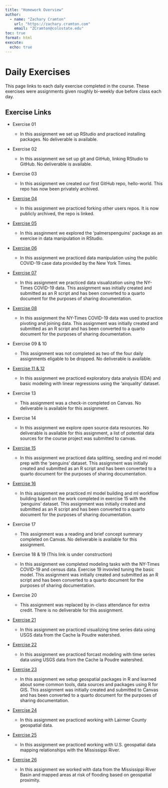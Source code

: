 ```yaml
---
title: "Homework Overview"
author:
  - name: "Zachary Cramton"
    url: "https://zachary.cramton.com"
    email: "ZCramton@colostate.edu"
toc: true
format: html
execute:
  echo: true
---
```


# Daily Exercises

This page links to each daily exercise completed in the course. These exercises were assignments given roughly bi-weekly due before class each day.

## Exercise Links

-   Exercise 01

    -   In this assignment we set up RStudio and practiced installing packages. No deliverable is available.

-   Exercise 02

    -   In this assignment we set up git and GitHub, linking RStudio to GitHub. No deliverable is available.

-   Exercise 03

    -   In this assignment we created our first GitHub repo, hello-world. This repo has now been privately archived.

-   [Exercise 04](https://github.com/zcramton/exercise-04-csu){target="_blank"}

    -   In this assignment we practiced forking other users repos. It is now publicly archived, the repo is linked.

-   [Exercise 05](./daily_exercises/exercise_05.qmd){target="_blank"}

    -   In this assginment we explored the 'palmerspenguins' package as an exercise in data manipulation in RStudio.

-   [Exercise 06](./daily_exercises/exercise_06.qmd){target="_blank"}

    -   In this assignment we practiced data manipulation using the public COVID-19 case data provided by the New York Times.

-   [Exercise 07](./daily_exercises/exercise_07.qmd){target="_blank"}

    -   In this assignment we practiced data visualization using the NY-Times COVID-19 data. This assignment was initially created and submitted as an R script and has been converted to a quarto document for the purposes of sharing documentation.

-   [Exercise 08](./daily_exercises/exercise_08.qmd){target="_blank"}

    -   In this assignment the NY-Times COVID-19 data was used to practice pivoting and joining data. This assignment was initially created and submitted as an R script and has been converted to a quarto document for the purposes of sharing documentation.

-   Exercise 09 & 10

    -   This assignment was not completed as two of the four daily assignments eligable to be dropped. No deliverable is available.

-   [Exercise 11 & 12](./daily_exercises/exercise_11+12.qmd){target="_blank"}

    -   In this assignment we practiced exploratory data analysis (EDA) and basic modeling with linear regressions using the 'airquality' dataset.

-   Exercise 13

    -   This assignment was a check-in completed on Canvas. No deliverable is available for this assignment.

-   Exercise 14

    -   In this assignment we explore open source data resources. No deliverable is available for this assignment, a list of potential data sources for the course project was submitted to canvas.

-   [Exercise 15](./daily_exercises/exercise_15.qmd){target="_blank"}

    -   In this assignment we practiced data splitting, seeding and ml model prep with the 'penguins' dataset. This assignment was initially created and submitted as an R script and has been converted to a quarto document for the purposes of sharing documentation.

-   [Exercise 16](./daily_exercises/exercise_16.qmd){target="_blank"}

    -   In this assignment we practiced ml model building and ml workflow building based on the work completed in exercise 15 with the 'penguins' dataset. This assignment was initially created and submitted as an R script and has been converted to a quarto document for the purposes of sharing documentation.

-   Exercise 17

    -   This assignment was a reading and brief concept summary completed on Canvas. No deliverable is available for this assignment.

-   Exercise 18 & 19 (This link is under construction)

    -   In this assignment we completed modeling tasks with the NY-Times COVID-19 and census data. Exercise 19 invovled tuning the basic model. This assignment was initially created and submitted as an R script and has been converted to a quarto document for the purposes of sharing documentation.

-   Exercise 20

    -   This assignment was replaced by in-class attendance for extra credit. There is no deliverable for this assignment.

-   [Exercise 21](./daily_exercises/exercise_21.qmd){target="_blank"}

    -   In this assignment we practiced visualizing time series data using USGS data from the Cache la Poudre watershed.

-   [Exercise 22](./daily_exercises/exercise_22.qmd){target="_blank"}

    -   In this assignment we practiced forcast modeling with time series data using USGS data from the Cache la Poudre watershed.

-   [Exercise 23](./daily_exercises/exercise_23.qmd){target="_blank"}

    -   In this assignment we setup geospatial packages in R and learned about some common tools, data sources and packages using R for GIS. This assignment was initially created and submitted to Canvas and has been converted to a quarto document for the purposes of sharing documentation.

-   [Exercise 24](./daily_exercises/exercise_24.qmd){target="_blank"}

    -   In this assignment we practiced working with Lairmer County geospatial data.

-   [Exercise 25](./daily_exercises/exercise_25.qmd){target="_blank"}

    -   In this assignment we practiced working with U.S. geospatial data mapping relationships with the Mississippi River.
    
-   [Exercise 26](./daily_exercises/exercise_26.qmd){target="_blank"}
    
    -   In this assignment we worked with data from the Mississippi River Basin and mapped areas at risk of flooding based on geospatial proximity.